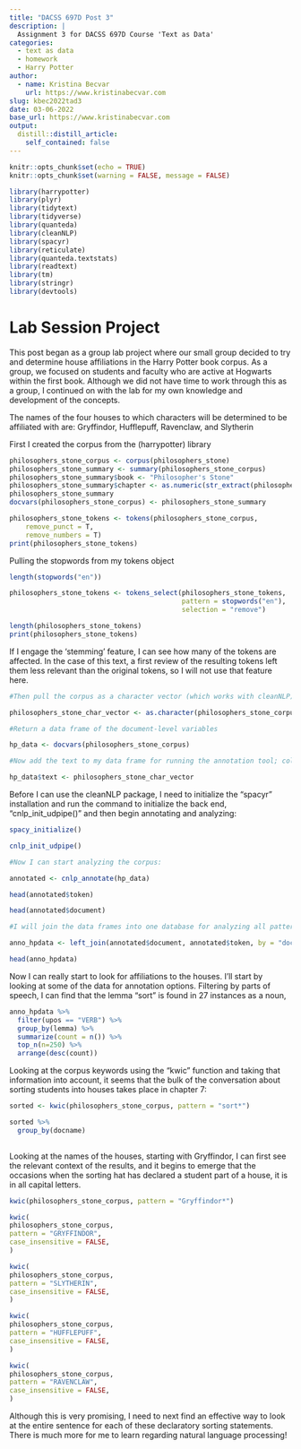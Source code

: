 ```yaml
---
title: "DACSS 697D Post 3"
description: |
  Assignment 3 for DACSS 697D Course 'Text as Data'
categories:
  - text as data
  - homework
  - Harry Potter
author:
  - name: Kristina Becvar
    url: https://www.kristinabecvar.com
slug: kbec2022tad3
date: 03-06-2022
base_url: https://www.kristinabecvar.com
output:
  distill::distill_article:
    self_contained: false
---
```


```r
knitr::opts_chunk$set(echo = TRUE)
knitr::opts_chunk$set(warning = FALSE, message = FALSE) 

library(harrypotter)
library(plyr)
library(tidytext)
library(tidyverse)
library(quanteda)
library(cleanNLP)
library(spacyr)
library(reticulate)
library(quanteda.textstats)
library(readtext)
library(tm)
library(stringr)
library(devtools)

```

# Lab Session Project

This post began as a group lab project where our small group decided to try and determine house affiliations in the Harry Potter book corpus. As a group, we focused on students and faculty who are active at Hogwarts within the first book. Although we did not have time to work through this as a group, I continued on with the lab for my own knowledge and development of the concepts.

The names of the four houses to which characters will be determined to be affiliated with are: Gryffindor, Hufflepuff, Ravenclaw, and Slytherin

First I created the corpus from the (harrypotter) library

```r

philosophers_stone_corpus <- corpus(philosophers_stone)
philosophers_stone_summary <- summary(philosophers_stone_corpus) 
philosophers_stone_summary$book <- "Philosopher's Stone"
philosophers_stone_summary$chapter <- as.numeric(str_extract(philosophers_stone_summary$Text, "[0-9]+"))
philosophers_stone_summary
docvars(philosophers_stone_corpus) <- philosophers_stone_summary

```

```r

philosophers_stone_tokens <- tokens(philosophers_stone_corpus, 
    remove_punct = T,
    remove_numbers = T)
print(philosophers_stone_tokens)

```

Pulling the stopwords from my tokens object

```r

length(stopwords("en"))

philosophers_stone_tokens <- tokens_select(philosophers_stone_tokens, 
                                           pattern = stopwords("en"),
                                           selection = "remove")

length(philosophers_stone_tokens)
print(philosophers_stone_tokens)

```
If I engage the 'stemming' feature, I can see how many of the tokens are affected. In the case of this text, a first review of the resulting tokens left them less relevant than the original tokens, so I will not use that feature here.

```r

#Then pull the corpus as a character vector (which works with cleanNLP) rather than a corpus object, which does not.

philosophers_stone_char_vector <- as.character(philosophers_stone_corpus)


```

```r

#Return a data frame of the document-level variables

hp_data <- docvars(philosophers_stone_corpus)

#Now add the text to my data frame for running the annotation tool; column must be named `text`

hp_data$text <- philosophers_stone_char_vector

```

Before I can use the cleanNLP package, I need to initialize the "spacyr" installation and run the command to initialize the back end, "cnlp_init_udpipe()" and then begin annotating and analyzing:

```r

spacy_initialize()

cnlp_init_udpipe()

#Now I can start analyzing the corpus:

annotated <- cnlp_annotate(hp_data)

head(annotated$token)

head(annotated$document)

#I will join the data frames into one database for analyzing all patterns.

anno_hpdata <- left_join(annotated$document, annotated$token, by = "doc_id")

head(anno_hpdata)

```

Now I can really start to look for affiliations to the houses. I'll start by looking at some of the data for annotation options. Filtering by parts of speech, I can find that the lemma "sort" is found in 27 instances as a noun, 

```r

anno_hpdata %>% 
  filter(upos == "VERB") %>%
  group_by(lemma) %>% 
  summarize(count = n()) %>%
  top_n(n=250) %>%
  arrange(desc(count))

```

Looking at the corpus keywords using the "kwic" function and taking that information into account, it seems that the bulk of the conversation about sorting students into houses takes place in chapter 7:

```r

sorted <- kwic(philosophers_stone_corpus, pattern = "sort*")

sorted %>% 
  group_by(docname)
  

```
Looking at the names of the houses, starting with Gryffindor, I can first see the relevant context of the results, and it begins to emerge that the occasions when the sorting hat has declared a student part of a house, it is in all capital letters.

```r

kwic(philosophers_stone_corpus, pattern = "Gryffindor*")

kwic(
philosophers_stone_corpus,
pattern = "GRYFFINDOR",
case_insensitive = FALSE,
)

kwic(
philosophers_stone_corpus,
pattern = "SLYTHERIN",
case_insensitive = FALSE,
)

kwic(
philosophers_stone_corpus,
pattern = "HUFFLEPUFF",
case_insensitive = FALSE,
)

kwic(
philosophers_stone_corpus,
pattern = "RAVENCLAW",
case_insensitive = FALSE,
)

```

Although this is very promising, I need to next find an effective way to look at the entire sentence for each of these declaratory sorting statements. There is much more for me to learn regarding natural language processing!



